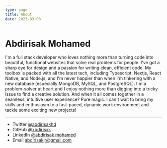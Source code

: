 ```yaml
---
type: page
title: About
date: 2023-03-03
---
```


# Abdirisak Mohamed

I'm a full stack developer who loves nothing more than turning code into beautiful, functional websites that solve real problems for people.
I've got a sharp eye for design and a passion for writing clean, efficient code.
My toolbox is packed with all the latest tech, including Typescript, Nextjs, React Native, and Node.js, and I'm never happier than when I'm tinkering with a new database (especially MongoDB, MySQL, and PostgreSQL).
I'm a problem-solver at heart and I enjoy nothing more than digging into a tricky issue to find a creative solution. And when it all comes together in a seamless, intuitive user experience? Pure magic.
I can't wait to bring my skills and enthusiasm to a fast-paced, dynamic work environment and tackle some exciting new projects!

---

- Twitter [@abdirisakhd](https://twitter.com/AbdirisakHD)
- GitHub [@xbdirisxk](https://github.com/xbdirisxk)
- LinkedIn [@abdirisak mohamed](https://www.linkedin.com/in/abdirisak-mohamed-56651b17b/)
- Email abdirisakjr@gmail.com
